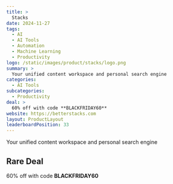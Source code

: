 ```yaml
---
title: >
  Stacks
date: 2024-11-27
tags:
  - AI
  - AI Tools
  - Automation
  - Machine Learning
  - Productivity
logo: /static/images/product/stacks/logo.png
summary: >
  Your unified content workspace and personal search engine
categories:
  - AI Tools
subcategories:
  - Productivity
deal: >
  60% off with code **BLACKFRIDAY60**
website: https://betterstacks.com
layout: ProductLayout
leaderboardPosition: 33
---
```

Your unified content workspace and personal search engine

## Rare Deal

60% off with code **BLACKFRIDAY60**
